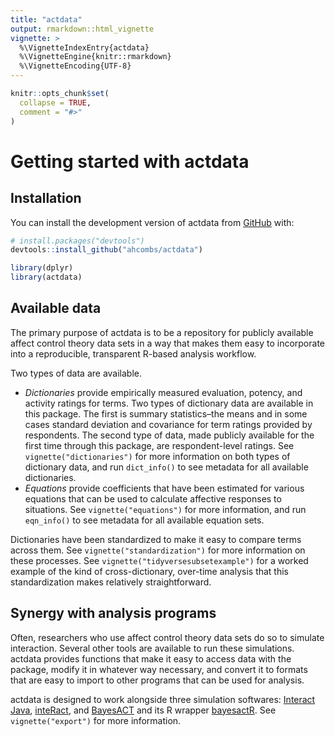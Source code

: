 ```yaml
---
title: "actdata"
output: rmarkdown::html_vignette
vignette: >
  %\VignetteIndexEntry{actdata}
  %\VignetteEngine{knitr::rmarkdown}
  %\VignetteEncoding{UTF-8}
---
```


```r
knitr::opts_chunk$set(
  collapse = TRUE,
  comment = "#>"
)
```
# Getting started with actdata

## Installation

You can install the development version of actdata from [GitHub](https://github.com/) with:

``` r
# install.packages("devtools")
devtools::install_github("ahcombs/actdata")
```
```r
library(dplyr)
library(actdata)
```

## Available data

The primary purpose of actdata is to be a repository for publicly available affect control theory data sets in a way that makes them easy to incorporate into a reproducible, transparent R-based analysis workflow. 

Two types of data are available. 

* *Dictionaries* provide empirically measured evaluation, potency, and activity ratings for terms. Two types of dictionary data are available in this package. The first is summary statistics--the means and in some cases standard deviation and covariance for term ratings provided by respondents. The second type of data, made publicly available for the first time through this package, are respondent-level ratings. See `vignette("dictionaries")` for more information on both types of dictionary data, and run `dict_info()` to see metadata for all available dictionaries.
* *Equations* provide coefficients that have been estimated for various equations that can be used to calculate affective responses to situations. See `vignette("equations")` for more information, and run `eqn_info()` to see metadata for all available equation sets.

Dictionaries have been standardized to make it easy to compare terms across them. See `vignette("standardization")` for more information on these processes. See `vignette("tidyversesubsetexample")` for a worked example of the kind of cross-dictionary, over-time analysis that this standardization makes relatively straightforward.

## Synergy with analysis programs

Often, researchers who use affect control theory data sets do so to simulate interaction. Several other tools are available to run these simulations. actdata provides functions that make it easy to access data with the package, modify it in whatever way necessary, and convert it to formats that are easy to import to other programs that can be used for analysis. 

actdata is designed to work alongside three simulation softwares: [Interact Java](http://affectcontroltheory.org/resources-for-researchers/tools-and-software/interact/), [inteRact](https://github.com/ekmaloney/inteRact/), and [BayesACT](https://cs.uwaterloo.ca/~jhoey/research/bayesact/index.php) and its R wrapper [bayesactR](https://github.com/ahcombs/bayesactR). See `vignette("export")` for more information.

